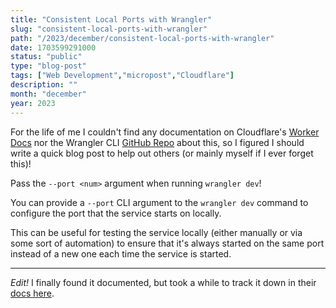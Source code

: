 ```yaml
---
title: "Consistent Local Ports with Wrangler"
slug: "consistent-local-ports-with-wrangler"
path: "/2023/december/consistent-local-ports-with-wrangler"
date: 1703599291000
status: "public"
type: "blog-post"
tags: ["Web Development","micropost","Cloudflare"]
description: ""
month: "december"
year: 2023
---
```



For the life of me I couldn't find any documentation on Cloudflare's
[Worker Docs](https://developers.cloudflare.com/workers/) nor the Wrangler CLI
[GitHub Repo](https://github.com/cloudflare/workers-sdk) about this, so I
figured I should write a quick blog post to help out others (or mainly myself if
I ever forget this)!

<TLDR>

Pass the `--port <num>` argument when running `wrangler dev`!

</TLDR>

You can provide a `--port` CLI argument to the `wrangler dev` command to
configure the port that the service starts on locally.

This can be useful for testing the service locally (either manually or via some
sort of automation) to ensure that it's always started on the same port instead
of a new one each time the service is started.

---

_Edit!_ I finally found it documented, but took a while to track it down in
their
[docs here](https://developers.cloudflare.com/workers/wrangler/commands/#dev).

